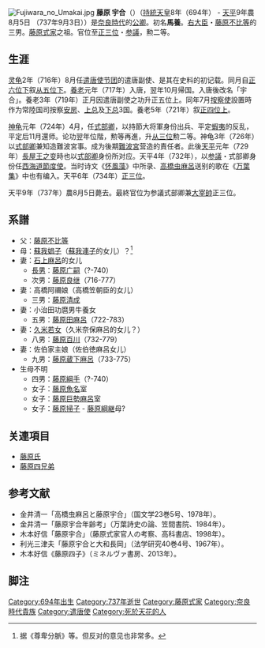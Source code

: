 {{refimprove|time=2014-02-17T16:30:53+00:00}}
[[File:Fujiwara_no_Umakai.jpg|thumb]]
'''藤原 宇合'''（{{lang|ja|ふじわら の うまかい}}）（[[持統天皇|持統天皇]]8年（694年） - [[天平|天平]]9年農8月5日 （737年9月3日））是[[奈良時代|奈良時代]]的[[公卿|公卿]]。初名'''馬養'''。[[右大臣|右大臣]]・[[藤原不比等|藤原不比等]]的三男。[[藤原式家|藤原式家]]之祖。官位至[[正三位|正三位]]・[[参議|参議]]，勲二等。

==生涯==
[[灵龟|灵龟]]2年（716年）8月任[[遣唐使|遣唐使节团]]的遣唐副使、是其在史料的初记载。同月自[[正六位|正六位下]]叙[[从五位|从五位下]]。[[養老|養老]]元年（717年）入唐，翌年10月帰国。入唐後改名「宇合」。養老3年（719年）正月因遣唐副使之功升正五位上。同年7月[[按察使|按察使]]設置時作为常陸国司按察[[安房国|安房]]、[[上总国|上总]]及[[下总国|下总]]3国。養老5年（721年）叙[[正四位|正四位上]]。

[[神龜_(日本)|神龟]]元年（724年）4月，任[[式部省|式部卿]]，以持節大将軍身份出兵、平定[[蝦夷|蝦夷]]的反乱，平定后11月還师。论功翌年位階，勲等再進，升[[从三位|从三位]]勲二等。神龟3年（726年）以[[式部省|式部卿]]兼知造難波宮事。成为後期[[難波宮|難波宮]]营造的責任者。此後[[天平|天平]]元年（729年）[[長屋王|長屋王之变]]時也以[[式部省|式部卿]]身份所对应。天平4年（732年），以[[参議|参議]]・式部卿身份任[[西海道|西海道]][[節度使|節度使]]。当时诗文《[[怀風藻|怀風藻]]》中所录、[[高橋虫麻呂|高橋虫麻呂]]送别的歌在《[[万葉集|万葉集]]》中也有编入。天平6年（734年）[[正三位|正三位]]。

天平9年（737年）農8月5日薨去。最終官位为参議式部卿兼[[大宰帥|大宰帥]]正三位。

==系譜==
* 父：[[藤原不比等|藤原不比等]]
* 母：[[蘇我娼子|蘇我娼子]]（[[蘇我連子|蘇我連子]]的女儿）？<ref>据《尊卑分脈》等。但反对的意见也非常多。</ref>
* 妻：[[石上麻呂|石上麻呂]]的女儿
** [[長男|長男]]：[[藤原广嗣|藤原广嗣]]（?-740）
** 次男：[[藤原良继|藤原良继]]（716-777）
* 妻：高橋阿禰娘（高橋笠朝臣的女儿）
** 三男：[[藤原清成|藤原清成]]
* 妻：小治田功麿男牛養女
** 五男：[[藤原田麻呂|藤原田麻呂]]（722-783）
* 妻：[[久米若女|久米若女]]（久米奈保麻呂的女儿？）
** 八男：[[藤原百川|藤原百川]]（732-779）
* 妻：佐伯家主娘（佐伯徳麻呂女儿）
** 九男：[[藤原蔵下麻呂|藤原蔵下麻呂]]（733-775）
* 生母不明
** 四男：[[藤原綱手|藤原綱手]]（?-740）
** 女子：[[藤原魚名|藤原魚名]]室
** 女子：[[藤原巨勢麻呂|藤原巨勢麻呂]]室
** 女子：[[藤原掃子|藤原掃子]] - [[藤原綱継|藤原綱継]]母?

==关連項目==
* [[藤原氏|藤原氏]]
* [[藤原四兄弟|藤原四兄弟]]

==参考文献==
* 金井清一「高橋虫麻呂と藤原宇合」（国文学23巻5号、1978年）。
* 金井清一「藤原宇合年齢考」（万葉詩史の論、笠間書院、1984年）。
* 木本好信「藤原宇合」（藤原式家官人の考察、高科書店、1998年）。
* 利光三津夫「藤原宇合と大和長岡」（法学研究40巻4号、1967年）。
* 木本好信《藤原四子》（ミネルヴァ書房、2013年）。

== 脚注 ==
{{Reflist}}

{{Authority control}}
[[Category:694年出生|Category:694年出生]]
[[Category:737年逝世|Category:737年逝世]]
[[Category:藤原式家|Category:藤原式家]]
[[Category:奈良時代貴族|Category:奈良時代貴族]]
[[Category:遣唐使|Category:遣唐使]]
[[Category:死於天花的人|Category:死於天花的人]]